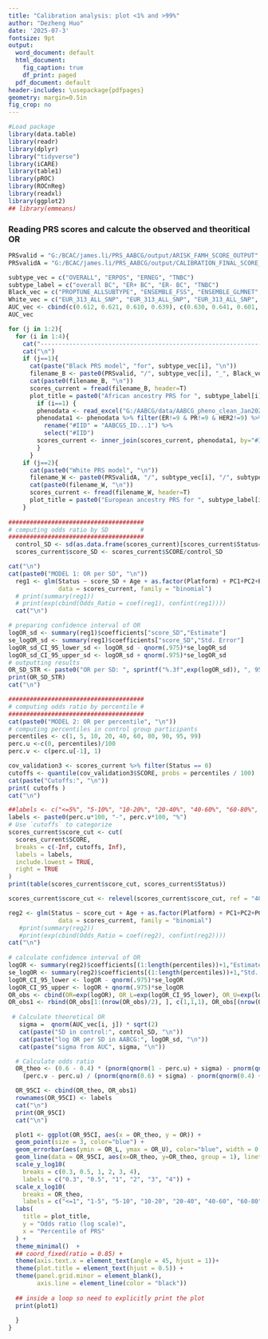 ---
title: "Calibration analysis: plot <1% and >99%" 
author: "Dezheng Huo" 
date: '2025-07-3'
fontsize: 9pt
output:
  word_document: default
  html_document:
    fig_caption: true
    df_print: paged
  pdf_document: default
header-includes: \usepackage{pdfpages}
geometry: margin=0.5in
fig_crop: no
---

```{r setup, include=FALSE}
#Load package
library(data.table)
library(readr)
library(dplyr)
library("tidyverse")
library(iCARE)
library(table1)
library(pROC)
library(ROCnReg)
library(readxl)
library(ggplot2)
## library(emmeans)
```

### Reading PRS scores and calcute the observed and theoritical OR
```{r plot1, echo=TRUE, message=FALSE, warning=FALSE, fig.height=4.75, fig.width=4}

PRSvalid = "G:/BCAC/james.li/PRS_AABCG/output/ARISK_FAMH_SCORE_OUTPUT"
PRSvalidA = "G:/BCAC/james.li/PRS_AABCG/output/CALIBRATION_FINAL_SCORE_OUTPUT"

subtype_vec = c("OVERALL", "ERPOS", "ERNEG", "TNBC")
subtype_label = c("overall BC", "ER+ BC", "ER- BC", "TNBC")
Black_vec = c("PROPTUNE_ALLSUBTYPE", "ENSEMBLE_FSS", "ENSEMBLE_GLMNET", "XANCESTRY_PRSICE2") 
White_vec = c("EUR_313_ALL_SNP", "EUR_313_ALL_SNP", "EUR_313_ALL_SNP", "EUR_330_ALL_SNP") 
AUC_vec <- cbind(c(0.612, 0.621, 0.610, 0.639), c(0.630, 0.641, 0.601, 0.636)) 
AUC_vec

for (j in 1:2){
  for (i in 1:4){
    cat("----------------------------------------------------------------------")
    cat("\n") 
    if (j==1){
      cat(paste("Black PRS model", "for", subtype_vec[i], "\n"))
      filename_B <- paste0(PRSvalid, "/", subtype_vec[i], "_", Black_vec[i], ".sscore")
      cat(paste0(filename_B, "\n"))
      scores_current = fread(filename_B, header=T)
      plot_title = paste0("African ancestry PRS for ", subtype_label[i]) 
        if (i==1) {
        phenodata <- read_excel("G:/AABCG/data/AABCG_pheno_clean_Jan2023_share.xlsx") 
        phenodata1 <- phenodata %>% filter(ER!=9 & PR!=9 & HER2!=9) %>% 
          rename("#IID" = "AABCGS_ID...1") %>%
          select("#IID")
        scores_current <- inner_join(scores_current, phenodata1, by="#IID")
        }
      }
    if (j==2){
      cat(paste0("White PRS model", "\n")) 
      filename_W <- paste0(PRSvalidA, "/", subtype_vec[i], "/", subtype_vec[i], "_", White_vec[i], ".sscore")
      cat(paste0(filename_W, "\n"))
      scores_current <- fread(filename_W, header=T)
      plot_title = paste0("European ancestry PRS for ", subtype_label[i])       
    }
    
######################################
# computing odds ratio by SD         #
######################################  
  control_SD <- sd(as.data.frame(scores_current)[scores_current$Status==0, "SCORE"])
  scores_current$score_SD <- scores_current$SCORE/control_SD

cat("\n") 
cat(paste0("MODEL 1: OR per SD", "\n"))
  reg1 <- glm(Status ~ score_SD + Age + as.factor(Platform) + PC1+PC2+PC3+PC4+PC5+PC6+PC7+PC8+PC9+PC10, 
              data = scores_current, family = "binomial")
  # print(summary(reg1)) 
  # print(exp(cbind(Odds_Ratio = coef(reg1), confint(reg1)))) 
  cat("\n")

# preparing confidence interval of OR
logOR_sd <- summary(reg1)$coefficients["score_SD","Estimate"]
se_logOR_sd <- summary(reg1)$coefficients["score_SD","Std. Error"]
logOR_sd_CI_95_lower_sd <- logOR_sd - qnorm(.975)*se_logOR_sd
logOR_sd_CI_95_upper_sd <- logOR_sd + qnorm(.975)*se_logOR_sd
# outputting results
OR_SD_STR <- paste0("OR per SD: ", sprintf("%.3f",exp(logOR_sd)), ", 95% CI: ", sprintf("%.3f",exp(logOR_sd_CI_95_lower_sd)), ", ", sprintf("%.3f",exp(logOR_sd_CI_95_upper_sd)))
print(OR_SD_STR)
cat("\n") 

######################################
# computing odds ratio by percentile #
######################################
cat(paste0("MODEL 2: OR per percentile", "\n"))
# computing percentiles in control group participants
percentiles <- c(1, 5, 10, 20, 40, 60, 80, 90, 95, 99)
perc.u <-c(0, percentiles)/100
perc.v <- c(perc.u[-1], 1)

cov_validation3 <- scores_current %>% filter(Status == 0) 
cutoffs <- quantile(cov_validation3$SCORE, probs = percentiles / 100)
cat(paste("Cutoffs:", "\n"))  
print( cutoffs ) 
cat("\n")

##labels <- c("<=5%", "5-10%", "10-20%", "20-40%", "40-60%", "60-80%", "80-90%", "90-95%", ">95%") 
labels <- paste0(perc.u*100, "-", perc.v*100, "%")
# Use `cutoffs` to categorize
scores_current$score_cut <- cut(
  scores_current$SCORE,
  breaks = c(-Inf, cutoffs, Inf),
  labels = labels,
  include.lowest = TRUE,
  right = TRUE
)
print(table(scores_current$score_cut, scores_current$Status)) 

scores_current$score_cut <- relevel(scores_current$score_cut, ref = "40-60%")

reg2 <- glm(Status ~ score_cut + Age + as.factor(Platform) + PC1+PC2+PC3+PC4+PC5+PC6+PC7+PC8+PC9+PC10, 
              data = scores_current, family = "binomial")
   #print(summary(reg2)) 
   #print(exp(cbind(Odds_Ratio = coef(reg2), confint(reg2)))) 
cat("\n") 
      
# calculate confidence interval of OR
logOR <- summary(reg2)$coefficients[(1:length(percentiles))+1,"Estimate"]
se_logOR <- summary(reg2)$coefficients[(1:length(percentiles))+1,"Std. Error"]
logOR_CI_95_lower <- logOR - qnorm(.975)*se_logOR
logOR_CI_95_upper <- logOR + qnorm(.975)*se_logOR
OR_obs <- cbind(OR=exp(logOR), OR_L=exp(logOR_CI_95_lower), OR_U=exp(logOR_CI_95_upper)) 
OR_obs1 <- rbind(OR_obs[1:(nrow(OR_obs)/2), ], c(1,1,1), OR_obs[(nrow(OR_obs)/2+1):nrow(OR_obs), ]) 
  
 # Calculate theoretical OR
   sigma =  qnorm(AUC_vec[i, j]) * sqrt(2)
   cat(paste("SD in control:", control_SD, "\n")) 
   cat(paste("log OR per SD in AABCG:", logOR_sd, "\n")) 
   cat(paste("sigma from AUC", sigma, "\n"))

  # Calculate odds ratio
  OR_theo <- (0.6 - 0.4) * (pnorm(qnorm(1 - perc.u) + sigma) - pnorm(qnorm(1 - perc.v) + sigma)) / 
    (perc.v - perc.u) / (pnorm(qnorm(0.6) + sigma) - pnorm(qnorm(0.4) + sigma)) 

  OR_95CI <- cbind(OR_theo, OR_obs1)
  rownames(OR_95CI) <- labels
  cat("\n") 
  print(OR_95CI)
  cat("\n") 

  plot1 <- ggplot(OR_95CI, aes(x = OR_theo, y = OR)) +
  geom_point(size = 3, color="blue") +
  geom_errorbar(aes(ymin = OR_L, ymax = OR_U), color="blue", width = 0.02) +
  geom_line(data = OR_95CI, aes(x=OR_theo, y=OR_theo, group = 1), linetype="dashed", color="maroon", linewidth=0.8) +
  scale_y_log10(
    breaks = c(0.3, 0.5, 1, 2, 3, 4),
    labels = c("0.3", "0.5", "1", "2", "3", "4")) +
  scale_x_log10(
    breaks = OR_theo,
    labels = c("<=1", "1-5", "5-10", "10-20", "20-40", "40-60", "60-80", "80-90", "90-95", "95-99", ">99")) +
  labs(
    title = plot_title,
    y = "Odds ratio (log scale)",
    x = "Percentile of PRS"
  ) +
  theme_minimal()  +
  ## coord_fixed(ratio = 0.85) +     
  theme(axis.text.x = element_text(angle = 45, hjust = 1))+
  theme(plot.title = element_text(hjust = 0.5)) + 
  theme(panel.grid.minor = element_blank(),   
        axis.line = element_line(color = "black")) 
  
  ## inside a loop so need to explicitly print the plot 
  print(plot1)  
  
  }
} 
 

```



